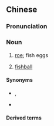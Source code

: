 {{also|鱼蛋}}
==Chinese==
{{zh-forms|s=鱼蛋|alt=魚旦}}
{{zh-wp|zh|yue}}

===Pronunciation===
{{zh-pron
|m=yúdàn
|m-s=yu2dan4
|c=jyu4 daan6-2
|c-t=ngui3 an5*
|cat=n
}}

===Noun===
{{zh-noun}}

# {{lb|zh|dialectal|_|Mandarin|including|Sichuanese|;|dialectal|_|Cantonese|including|Taishanese|;|dialectal|_|Gan}} [[roe]]; fish eggs
# {{lb|zh|chiefly|standard|_|Cantonese}} [[fishball]]

====Synonyms====
* {{sense|roe}} {{zh-l|魚子}}, {{zh-l|魚卵}}
* {{sense|fishball}} {{zh-l|魚丸}}

====Derived terms====
{{zh-der|咖喱魚蛋}}

{{zh-cat|Foods}}
